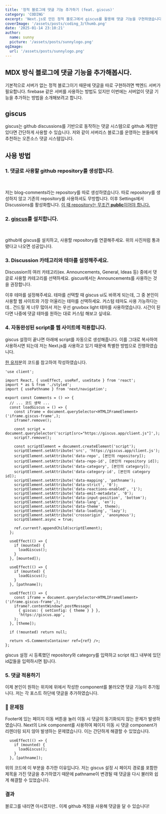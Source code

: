 ```yaml
---
title: '정적 블로그에 댓글 기능 추가하기 (feat. giscus)'
category: 'CODING'
excerpt: 'Next.js로 만든 정적 블로그에서 giscus를 활용해 댓글 기능을 구현하였습니다.'
coverImage: '/assets/posts/coding_3/thumb.png'
date: '2025-01-14 23:10:21'
author:
  name: sunny
  picture: '/assets/posts/sunnylogo.png'
ogImage:
  url: '/assets/posts/sunnylogo.png'
---
```



## MDX 방식 블로그에 댓글 기능을 추가해봅시다.

기본적으로 서버가 없는 정적 블로그이기 때문에 댓글을 따로 구현하려면
백엔드 서버가 필요합니다. firebase 같은 서버를 사용하는 방법도 있지만
이번에는 서버없이 댓글 기능을 추가하는 방법을 소개해보려고 합니다.

## giscus

<PostImage
  src="/assets/posts/coding_3/img1.jpg"
  alt="giscus"
  caption="현재 블로그에 적용된 댓글"
  width={700}
  height={320}
/>

giscus는 github discussions를 기반으로 동작하는 댓글 시스템으로 github 계정만
있다면 간단하게 사용할 수 있습니다. 저와 같이 서버리스 블로그를 운영하는
분들에게 추천하는 오픈소스 댓글 시스템입니다.

## 사용 방법

### 1. 댓글로 사용할 github repository를 생성합니다.

<br />

<PostImage
  src="/assets/posts/coding_3/img2.jpg"
  alt="giscus"
  width={450}
  height={420}
/>
저는 blog-comments라는 repository를 따로 생성하였습니다. 따로 repository를
생성하지 않고 기존의 repository를 사용하셔도 무방합니다. 이후 Settings에서
Discussions를 활성화합니다.
<u>이 때 repository는 무조건 **public**이어야 합니다.</u>

### 2. [giscus](https://giscus.app/ko)를 설치합니다.

<br />
<PostImage
  src="/assets/posts/coding_3/img3.jpg"
  alt="giscus"
  width={500}
  height={240}
/>

github에 giscus를 설치하고, 사용할 repository를 연결해주세요. 위의 사진처럼
통과됐다고 나오면 성공입니다.

### 3. Discussion 카테고리와 테마를 설정해주세요.

Discussion의 여러 카테고리(ex. Announcements, General, Ideas 등) 중에서
댓글로 사용할 카테고리를 선택하세요. giscus에서는 Announcements를 사용하는
것을 권장합니다.

이후 테마를 설정해주세요. 테마를 선택할 때 giscus ui도 바뀌게 되는데, 그 중
본인이 사용할 웹 사이트와 가장 어울리는 테마를 선택하세요. 커스텀 테마도
사용 가능하다는데.. 건드릴 게 너무 많아서 저는 우선 gruvbox light 테마를
사용하였습니다. 시간이 된다면 나중에 댓글 테마를 원하는 대로 커스텀 해보고 싶네요.

### 4. 자동완성된 script를 웹 사이트에 적용합니다.

giscus 설정이 끝나면 아래에 script를 자동으로 생성해줍니다. 이를 그대로
복사하여 사용하시면 되는데 저는 Next.js를 사용하고 있기 때문에 특별한
방법으로 진행하였습니다.

[한 유저](https://github.com/utterance/utterances/issues/161)분의 코드를 참고하여 작성하였습니다.

```
'use client';

import React, { useEffect, useRef, useState } from 'react';
import * as S from './styled';
import { usePathname } from 'next/navigation';

export const Comments = () => {
  // ... 코드 생략 ...
  const loadGiscus = () => {
    const iframe = document.querySelector<HTMLIFrameElement>('iframe.giscus-frame',);
    iframe?.remove();

    const script = document.querySelector('script[src="https://giscus.app/client.js"]',);
    script?.remove();

    const scriptElement = document.createElement('script');
    scriptElement.setAttribute('src', 'https://giscus.app/client.js');
    scriptElement.setAttribute('data-repo', [본인의 repository]);
    scriptElement.setAttribute('data-repo-id', [본인의 repository id]);
    scriptElement.setAttribute('data-category', [본인의 category]);
    scriptElement.setAttribute('data-category-id', [본인의 category id]);
    scriptElement.setAttribute('data-mapping', 'pathname');
    scriptElement.setAttribute('data-strict', '0');
    scriptElement.setAttribute('data-reactions-enabled', '1');
    scriptElement.setAttribute('data-emit-metadata', '0');
    scriptElement.setAttribute('data-input-position', 'bottom');
    scriptElement.setAttribute('data-lang', 'en');
    scriptElement.setAttribute('data-theme', theme);
    scriptElement.setAttribute('data-loading', 'lazy');
    scriptElement.setAttribute('crossorigin', 'anonymous');
    scriptElement.async = true;

    ref.current?.appendChild(scriptElement);
  };

  useEffect(() => {
    if (mounted) {
      loadGiscus();
    }
  }, [mounted]);

  useEffect(() => {
    if (mounted) {
      loadGiscus();
    }
  }, [pathname]);

  useEffect(() => {
    const iframe = document.querySelector<HTMLIFrameElement>('iframe.giscus-frame',);
    iframe?.contentWindow?.postMessage(
      { giscus: { setConfig: { theme } } },
      'https://giscus.app',
    );
  }, [theme]);

  if (!mounted) return null;

  return <S.CommentsContainer ref={ref} />;
};

```

giscus 설정 시 등록했던 repository와 category를 입력하고 script 태그 내부에 있던
id값들을 입력하시면 됩니다.

### 5. 댓글 적용하기

이제 본인이 원하는 위치에 위에서 작성한 component를 불러오면 댓글 기능이
추가됩니다. 저는 각 포스트 하단에 댓글을 추가하였습니다.

### 🚀 문제점

Footer에 있는 페이지 이동 버튼을 눌러 이동 시 댓글이 동기화되지 않는 문제가
발생하였습니다. Next의 Link component를 사용하여 페이지 이동 시 댓글 component가
리렌더링 되지 않아 발생하는 문제였습니다. 이는 간단하게 해결할 수 있었습니다.

```
  useEffect(() => {
    if (mounted) {
      loadGiscus();
    }
  }, [pathname]);
```

위의 코드에 이 부분을 추가한 이유입니다. 저는 giscus 설정 시 페이지 경로를
포함한 제목을 가진 댓글을 추가하였기 때문에 pathname이 변경될 때 댓글을
다시 불러와 쉽게 해결할 수 있었습니다.

### 결과

<PostImage
  src="/assets/posts/coding_3/img4.jpg"
  alt="giscus"
  caption="블로그 첫 댓글"
  width={700}
  height={469}
/>

블로그를 내리면 아시겠지만.. 이제 github 계정을 사용해 댓글을 달 수 있습니다!
